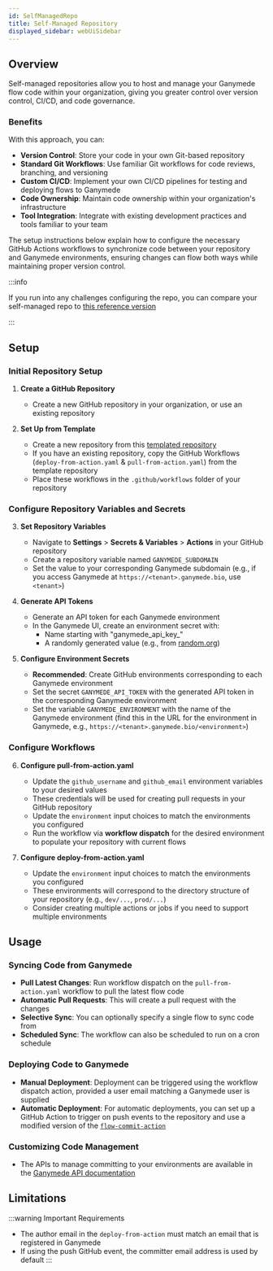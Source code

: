 ```yaml
---
id: SelfManagedRepo
title: Self-Managed Repository
displayed_sidebar: webUiSidebar
---
```


## Overview

Self-managed repositories allow you to host and manage your Ganymede flow code within your organization, giving you greater control over version control, CI/CD, and code governance.

### Benefits

With this approach, you can:

- **Version Control**: Store your code in your own Git-based repository
- **Standard Git Workflows**: Use familiar Git workflows for code reviews, branching, and versioning
- **Custom CI/CD**: Implement your own CI/CD pipelines for testing and deploying flows to Ganymede
- **Code Ownership**: Maintain code ownership within your organization's infrastructure
- **Tool Integration**: Integrate with existing development practices and tools familiar to your team

The setup instructions below explain how to configure the necessary GitHub Actions workflows to synchronize code between your repository and Ganymede environments, ensuring changes can flow both ways while maintaining proper version control.

:::info

If you run into any challenges configuring the repo, you can compare your self-managed repo to [this reference version](https://github.com/Ganymede-Bio/self-managed-example/tree/main)

:::

## Setup

### Initial Repository Setup

1. **Create a GitHub Repository**
   - Create a new GitHub repository in your organization, or use an existing repository

2. **Set Up from Template**
   - Create a new repository from this [templated repository](https://github.com/Ganymede-Bio/self-managed-repo-template)
   - If you have an existing repository, copy the GitHub Workflows (`deploy-from-action.yaml` & `pull-from-action.yaml`) from the template repository
   - Place these workflows in the `.github/workflows` folder of your repository

### Configure Repository Variables and Secrets

3. **Set Repository Variables**
   - Navigate to **Settings** > **Secrets & Variables** > **Actions** in your GitHub repository
   - Create a repository variable named `GANYMEDE_SUBDOMAIN`
   - Set the value to your corresponding Ganymede subdomain (e.g., if you access Ganymede at `https://<tenant>.ganymede.bio`, use `<tenant>`)

4. **Generate API Tokens**
   - Generate an API token for each Ganymede environment
   - In the Ganymede UI, create an environment secret with:
     - Name starting with "ganymede_api_key_"
     - A randomly generated value (e.g., from [random.org](https://www.random.org/passwords/?num=5&len=32&format=html&rnd=new))

5. **Configure Environment Secrets**
   - **Recommended**: Create GitHub environments corresponding to each Ganymede environment
   - Set the secret `GANYMEDE_API_TOKEN` with the generated API token in the corresponding Ganymede environment
   - Set the variable `GANYMEDE_ENVIRONMENT` with the name of the Ganymede environment (find this in the URL for the environment in Ganymede, e.g., `https://<tenant>.ganymede.bio/<environment>`)

### Configure Workflows

6. **Configure pull-from-action.yaml**
   - Update the `github_username` and `github_email` environment variables to your desired values
   - These credentials will be used for creating pull requests in your GitHub repository
   - Update the `environment` input choices to match the environments you configured
   - Run the workflow via **workflow dispatch** for the desired environment to populate your repository with current flows

7. **Configure deploy-from-action.yaml**
   - Update the `environment` input choices to match the environments you configured
   - These environments will correspond to the directory structure of your repository (e.g., `dev/...`, `prod/...`)
   - Consider creating multiple actions or jobs if you need to support multiple environments

## Usage

### Syncing Code from Ganymede

- **Pull Latest Changes**: Run workflow dispatch on the `pull-from-action.yaml` workflow to pull the latest flow code
- **Automatic Pull Requests**: This will create a pull request with the changes
- **Selective Sync**: You can optionally specify a single flow to sync code from
- **Scheduled Sync**: The workflow can also be scheduled to run on a cron schedule

### Deploying Code to Ganymede

- **Manual Deployment**: Deployment can be triggered using the workflow dispatch action, provided a user email matching a Ganymede user is supplied
- **Automatic Deployment**: For automatic deployments, you can set up a GitHub Action to trigger on push events to the repository and use a modified version of the [`flow-commit-action`](https://github.com/Ganymede-Bio/flow-commit-action/blob/main/action.yml)

### Customizing Code Management
- The APIs to manage committing to your environments are available in the [Ganymede API documentation](https://docs.ganymede.bio/api)

## Limitations

:::warning Important Requirements
- The author email in the `deploy-from-action` must match an email that is registered in Ganymede
- If using the push GitHub event, the committer email address is used by default
:::

